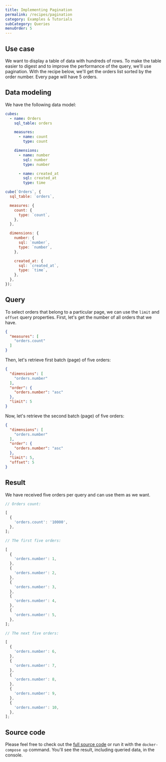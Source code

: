 ```yaml
---
title: Implementing Pagination
permalink: /recipes/pagination
category: Examples & Tutorials
subCategory: Queries
menuOrder: 5
---
```


## Use case

We want to display a table of data with hundreds of rows. To make the table
easier to digest and to improve the performance of the query, we'll use
pagination. With the recipe below, we'll get the orders list sorted by the order
number. Every page will have 5 orders.

## Data modeling

We have the following data model:

<CodeTabs>

```yaml
cubes:
  - name: Orders
    sql_table: orders

    measures:
      - name: count
        type: count

    dimensions:
      - name: number
        sql: number
        type: number

      - name: created_at
        sql: created_at
        type: time
```

```javascript
cube(`Orders`, {
  sql_table: `orders`,

  measures: {
    count: {
      type: `count`,
    },
  },

  dimensions: {
    number: {
      sql: `number`,
      type: `number`,
    },

    created_at: {
      sql: `created_at`,
      type: `time`,
    },
  },
});
```

</CodeTabs>

## Query

To select orders that belong to a particular page, we can use the `limit` and
`offset` query properties. First, let's get the number of all orders that we have.

```json
{
  "measures": [
    "orders.count"
  ]
}
```

Then, let's retrieve first batch (page) of five orders:

```json
{
  "dimensions": [
    "orders.number"
  ],
  "order": {
    "orders.number": "asc"
  },
  "limit": 5
}
```

Now, let's retrieve the second batch (page) of five orders:

```json
{
  "dimensions": [
    "orders.number"
  ],
  "order": {
    "orders.number": "asc"
  },
  "limit": 5,
  "offset": 5
}
```

## Result

We have received five orders per query and can use them as we want.

```javascript
// Orders count:

[
  {
    'orders.count': '10000',
  },
];
```

```javascript
// The first five orders:

[
  {
    'orders.number': 1,
  },
  {
    'orders.number': 2,
  },
  {
    'orders.number': 3,
  },
  {
    'orders.number': 4,
  },
  {
    'orders.number': 5,
  },
];
```

```javascript
// The next five orders:

[
  {
    'orders.number': 6,
  },
  {
    'orders.number': 7,
  },
  {
    'orders.number': 8,
  },
  {
    'orders.number': 9,
  },
  {
    'orders.number': 10,
  },
];
```

## Source code

Please feel free to check out the
[full source code](https://github.com/cube-js/cube/tree/master/examples/recipes/pagination)
or run it with the `docker-compose up` command. You'll see the result, including
queried data, in the console.

